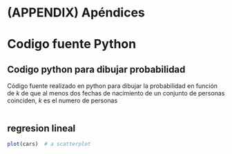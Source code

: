 # (APPENDIX) Apéndices {-} 

Codigo fuente Python{#sourcecode}
==========

##  Codigo python para dibujar probabilidad    {#lbl_src_paradoja_cumpleanos-id}
Código fuente realizado en python para dibujar la probabilidad en función de $k$ de que al menos dos fechas de nacimiento de un conjunto de personas coinciden, $k$ es el numero de personas

```python
```



##  regresion lineal   {#lbl_src_paradoja_cumpleanos-id1}

```r
plot(cars)  # a scatterplot
```
